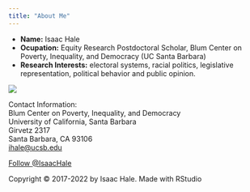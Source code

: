 ```yaml
---
title: "About Me"
---
```


- __Name:__ Isaac Hale
- __Ocupation:__ Equity Research Postdoctoral Scholar, Blum Center on Poverty, Inequality, and Democracy (UC Santa Barbara)
- __Research Interests:__ electoral systems, racial politics, legislative representation, political behavior and public opinion.

![](headshot.jpg)
  
Contact Information:<br>
Blum Center on Poverty, Inequality, and Democracy <br>
University of California, Santa Barbara <br>
Girvetz 2317 <br>
Santa Barbara, CA 93106 <br>
<a href="mailto:ihale@ucsb.edu">ihale@ucsb.edu </a><br>

<a href="https://twitter.com/IsaacHale?ref_src=twsrc%5Etfw" class="twitter-follow-button" data-show-count="false">Follow @IsaacHale</a><script async src="https://platform.twitter.com/widgets.js" charset="utf-8"></script>


Copyright © 2017-2022 by Isaac Hale. Made with RStudio

<br>
  